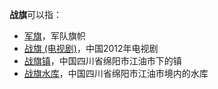 '''战旗'''可以指：

*[[军旗|军旗]]，军队旗帜
*[[战旗_(电视剧)|战旗 (电视剧)]]，中国2012年电视剧
*[[战旗镇|战旗镇]]，中国四川省绵阳市江油市下的镇
*[[战旗水库|战旗水库]]，中国四川省绵阳市江油市境内的水库

{{Disambig|Cat=二字消歧义}}
